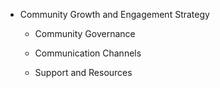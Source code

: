  - Community Growth and Engagement Strategy
     - Community Governance
     
     - Communication Channels
     - Support and Resources